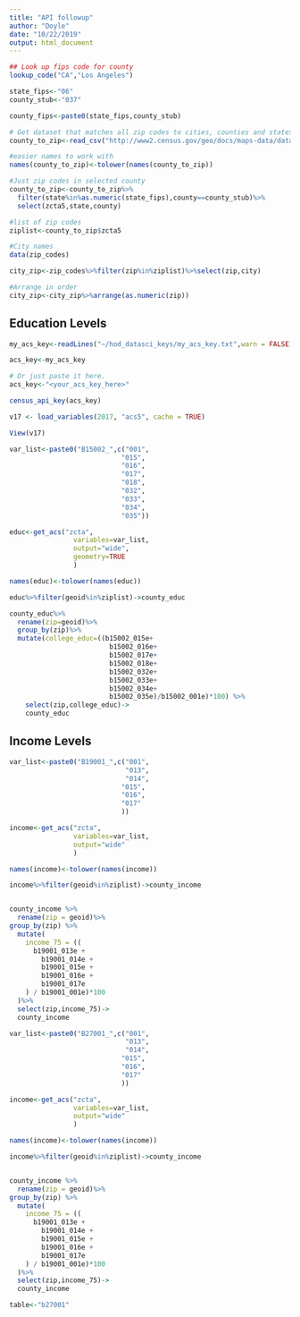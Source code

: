 ```yaml
---
title: "API followup"
author: "Doyle"
date: "10/22/2019"
output: html_document
---
```



```r
## Look up fips code for county
lookup_code("CA","Los Angeles") 

state_fips<-"06"
county_stub<-"037"

county_fips<-paste0(state_fips,county_stub)

# Get dataset that matches all zip codes to cities, counties and states. 
county_to_zip<-read_csv("http://www2.census.gov/geo/docs/maps-data/data/rel/zcta_county_rel_10.txt")

#easier names to work with
names(county_to_zip)<-tolower(names(county_to_zip))

#Just zip codes in selected county
county_to_zip<-county_to_zip%>%
  filter(state%in%as.numeric(state_fips),county==county_stub)%>%
  select(zcta5,state,county)

#list of zip codes
ziplist<-county_to_zip$zcta5

#City names
data(zip_codes)

city_zip<-zip_codes%>%filter(zip%in%ziplist)%>%select(zip,city)

#Arrange in order
city_zip<-city_zip%>%arrange(as.numeric(zip))
```


## Education Levels

```r
my_acs_key<-readLines("~/hod_datasci_keys/my_acs_key.txt",warn = FALSE)

acs_key<-my_acs_key

# Or just paste it here.
acs_key<-"<your_acs_key_here>"

census_api_key(acs_key)

v17 <- load_variables(2017, "acs5", cache = TRUE)

View(v17)

var_list<-paste0("B15002_",c("001",
                            "015",
                            "016",
                            "017",
                            "018",
                            "032",
                            "033",
                            "034",
                            "035"))

educ<-get_acs("zcta",
                variables=var_list,
                output="wide",
                geometry=TRUE
                )

names(educ)<-tolower(names(educ))

educ%>%filter(geoid%in%ziplist)->county_educ

county_educ%>%
  rename(zip=geoid)%>%
  group_by(zip)%>%
  mutate(college_educ=((b15002_015e+
                         b15002_016e+
                         b15002_017e+
                         b15002_018e+
                         b15002_032e+
                         b15002_033e+
                         b15002_034e+
                         b15002_035e)/b15002_001e)*100) %>%
    select(zip,college_educ)->
    county_educ

```

## Income Levels


```r
var_list<-paste0("B19001_",c("001",
                             "013",
                             "014",
                            "015",
                            "016",
                            "017"
                            ))

income<-get_acs("zcta",
                variables=var_list,
                output="wide"
                )

names(income)<-tolower(names(income))

income%>%filter(geoid%in%ziplist)->county_income


county_income %>%
  rename(zip = geoid)%>%
group_by(zip) %>%
  mutate(
    income_75 = ((
      b19001_013e +
        b19001_014e +
        b19001_015e +
        b19001_016e +
        b19001_017e 
    ) / b19001_001e)*100
  )%>%
  select(zip,income_75)->
  county_income

```


```r
var_list<-paste0("B27001_",c("001",
                             "013",
                             "014",
                            "015",
                            "016",
                            "017"
                            ))

income<-get_acs("zcta",
                variables=var_list,
                output="wide"
                )

names(income)<-tolower(names(income))

income%>%filter(geoid%in%ziplist)->county_income


county_income %>%
  rename(zip = geoid)%>%
group_by(zip) %>%
  mutate(
    income_75 = ((
      b19001_013e +
        b19001_014e +
        b19001_015e +
        b19001_016e +
        b19001_017e 
    ) / b19001_001e)*100
  )%>%
  select(zip,income_75)->
  county_income

```
```r
table<-"b27001"
```


